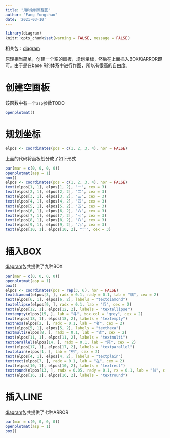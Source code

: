 ---
title: "用R绘制流程图"
author: "Fang Yongchao"
date: '2021-03-10'
---

```{r library, echo=FALSE, warning=FALSE, message=FALSE}
library(diagram)
knitr::opts_chunk$set(warning = FALSE, message = FALSE)
```

相关包：[diagram](https://mirrors.tuna.tsinghua.edu.cn/CRAN/web/packages/diagram/index.html)

原理相当简单，创建一个空的画板，规划坐标，然后在上面插入BOX和ARROR即可。由于是在base R的体系中进行作图，所以有很高的自由度。

# 创建空画板

该函数中有一个`asp`参数TODO

```{r eval=FALSE}
openplotmat()
```

# 规划坐标

```{r eval=FALSE}
elpos <- coordinates(pos = c(1, 2, 3, 4), hor = FALSE)
```

上面的代码将画板划分成了如下形式

```{r echo=FALSE, fig.align="center", out.width="80%"}
par(mar = c(0, 0, 0, 0))
openplotmat(asp = 1)
box()
elpos <- coordinates(pos = c(1, 2, 3, 4), hor = FALSE)
text(elpos[1, 1], elpos[1, 2], "一", cex = 3)
text(elpos[2, 1], elpos[2, 2], "二", cex = 3)
text(elpos[3, 1], elpos[3, 2], "三", cex = 3)
text(elpos[4, 1], elpos[4, 2], "四", cex = 3)
text(elpos[5, 1], elpos[5, 2], "五", cex = 3)
text(elpos[6, 1], elpos[6, 2], "六", cex = 3)
text(elpos[7, 1], elpos[7, 2], "七", cex = 3)
text(elpos[8, 1], elpos[8, 2], "八", cex = 3)
text(elpos[9, 1], elpos[9, 2], "九", cex = 3)
text(elpos[10, 1], elpos[10, 2], "十", cex = 3)
```

# 插入BOX

[diagram](https://mirrors.tuna.tsinghua.edu.cn/CRAN/web/packages/diagram/index.html)包共提供了九种BOX

```{r fig.align="center", out.width="80%"}
par(mar = c(0, 0, 0, 0))
openplotmat(asp = 1)
box()
elpos <- coordinates(pos = rep(3, 6), hor = FALSE)
textdiamond(elpos[3, ], radx = 0.1, rady = 0.1, lab = "临", cex = 2)
text(elpos[6, 1], elpos[6, 2], labels = "textdiamond")
textellipse(elpos[9, ], radx = 0.1, lab = "兵", cex = 2)
text(elpos[12, 1], elpos[12, 2], labels = "textellipse")
textempty(elpos[15, ], lab = "斗", box.col = "grey", cex = 2)
text(elpos[18, 1], elpos[18, 2], labels = "textempty")
texthexa(elpos[2, ], radx = 0.1, lab = "者", cex = 2)
text(elpos[5, 1], elpos[5, 2], labels = "texthexa")
textmulti(elpos[8, ], radx = 0.1, lab = "皆", cex = 2)
text(elpos[11, 1], elpos[11, 2], labels = "textmulti")
textparallel(elpos[14, ], radx = 0.1, lab = "阵", cex = 2)
text(elpos[17, 1], elpos[17, 2], labels = "textparallel")
textplain(elpos[1, ], lab = "列", cex = 2)
text(elpos[4, 1], elpos[4, 2], labels = "textplain")
textrect(elpos[7, ], radx = 0.1, lab = "在", cex = 2)
text(elpos[10, 1], elpos[10, 2], labels = "textrect")
textround(elpos[13, ], radx = 0.05, rady = 0.1, rx = 0.1, lab = "前", cex = 2)
text(elpos[16, 1], elpos[16, 2], labels = "textround")
```


# 插入LINE

[diagram](https://mirrors.tuna.tsinghua.edu.cn/CRAN/web/packages/diagram/index.html)包共提供了七种ARROR

```{r fig.align="center", out.width="80%"}
par(mar = c(0, 0, 0, 0))
openplotmat(asp = 1)
box()
```





